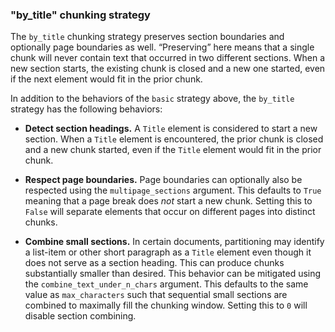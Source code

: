 

### "by_title" chunking strategy

The `by_title` chunking strategy preserves section boundaries and optionally page boundaries as well. “Preserving” here means that a single chunk will never contain text that occurred in two different sections. When a new section starts, the existing chunk is closed and a new one started, even if the next element would fit in the prior chunk.

In addition to the behaviors of the `basic` strategy above, the `by_title` strategy has the following behaviors:

*   **Detect section headings.** A `Title` element is considered to start a new section. When a `Title` element is encountered, the prior chunk is closed and a new chunk started, even if the `Title` element would fit in the prior chunk.

*   **Respect page boundaries.** Page boundaries can optionally also be respected using the `multipage_sections` argument. This defaults to `True` meaning that a page break does _not_ start a new chunk. Setting this to `False` will separate elements that occur on different pages into distinct chunks.

*   **Combine small sections.** In certain documents, partitioning may identify a list-item or other short paragraph as a `Title` element even though it does not serve as a section heading. This can produce chunks substantially smaller than desired. This behavior can be mitigated using the `combine_text_under_n_chars` argument. This defaults to the same value as `max_characters` such that sequential small sections are combined to maximally fill the chunking window. Setting this to `0` will disable section combining.